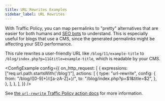 ```yaml
---
title: URL Rewrites Examples
sidebar_label: URL Rewrites
---
```



With Traffic Policy, you can map permalinks to "pretty" alternatives that are easier for both humans and [SEO bots](https://developers.google.com/search/docs/crawling-indexing/googlebot) to understand. This is especially useful for blogs that use a CMS, since the generated permalinks might be affecting your SEO performance.

This rule rewrites a user-friendly URL like
`/blog/11/example-title` to `/blog/index.php?p=11&title=example-title`, which is readable by your CMS.

<ConfigExample
	config={{
		on_http_request: [
			{
				expressions: ["req.url.path.startsWith('/blog')"],
				actions: [
					{
						type: "url-rewrite",
						config: {
							from: "/blog/([0-9]+)/([a-zA-Z]+)/",
							to: "/blog/index.php?p=$1&title=$2",
						},
					},
				],
			},
		],
	}}
/>

See [the `url-rewrite` Traffic Policy action docs](/traffic-policy/actions/url-rewrite/) for more information.
